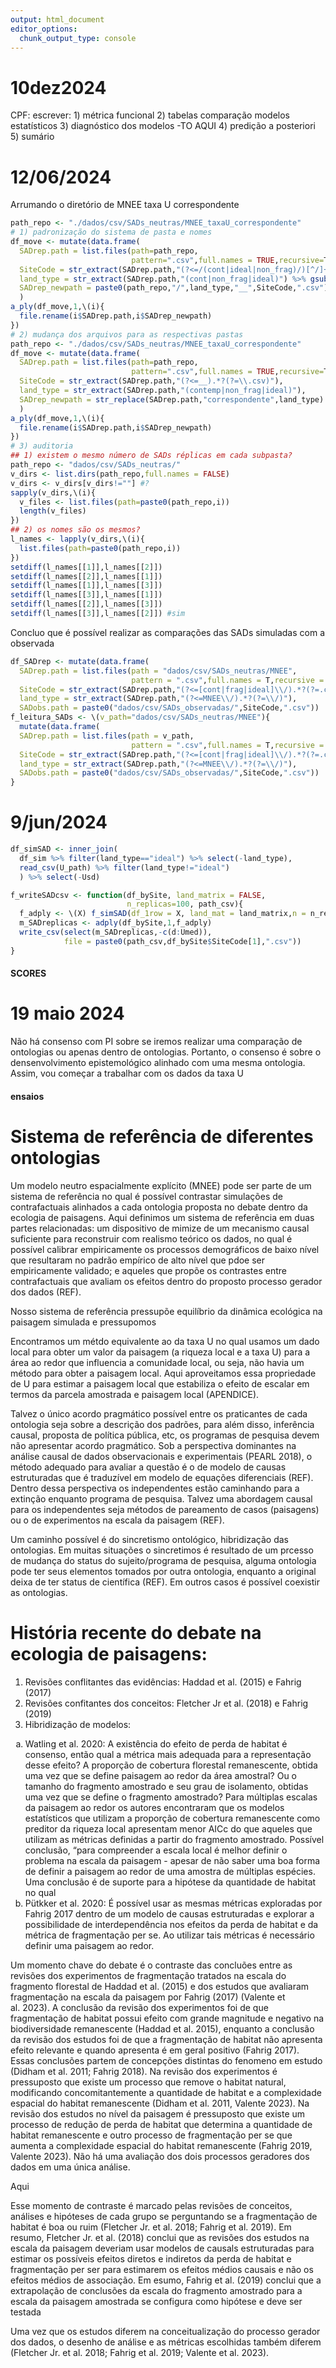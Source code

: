 ```yaml
---
output: html_document
editor_options: 
  chunk_output_type: console
---
```


# 10dez2024

CPF: escrever:
1) métrica funcional
2) tabelas comparação modelos estatísticos
3) diagnóstico dos modelos -TO AQUI 
4) predição a posteriori
5) sumário










# 12/06/2024

Arrumando o diretório de MNEE taxa U correspondente 

```r
path_repo <- "./dados/csv/SADs_neutras/MNEE_taxaU_correspondente"
# 1) padronização do sistema de pasta e nomes
df_move <- mutate(data.frame(
  SADrep.path = list.files(path=path_repo,
                           pattern=".csv",full.names = TRUE,recursive=T)),
  SiteCode = str_extract(SADrep.path,"(?<=/(cont|ideal|non_frag)/)[^/]+(?=\\.csv)"),
  land_type = str_extract(SADrep.path,"(cont|non_frag|ideal)") %>% gsub("cont","contemp",.),
  SADrep_newpath = paste0(path_repo,"/",land_type,"__",SiteCode,".csv")
  )
a_ply(df_move,1,\(i){
  file.rename(i$SADrep.path,i$SADrep_newpath)
})
# 2) mudança dos arquivos para as respectivas pastas
path_repo <- "./dados/csv/SADs_neutras/MNEE_taxaU_correspondente"
df_move <- mutate(data.frame(
  SADrep.path = list.files(path=path_repo,
                           pattern=".csv",full.names = TRUE,recursive=T)),
  SiteCode = str_extract(SADrep.path,"(?<=__).*?(?=\\.csv)"),
  land_type = str_extract(SADrep.path,"(contemp|non_frag|ideal)"),
  SADrep_newpath = str_replace(SADrep.path,"correspondente",land_type)
  )
a_ply(df_move,1,\(i){
  file.rename(i$SADrep.path,i$SADrep_newpath)
})
# 3) auditoria
## 1) existem o mesmo número de SADs réplicas em cada subpasta?
path_repo <- "dados/csv/SADs_neutras/"
v_dirs <- list.dirs(path_repo,full.names = FALSE)
v_dirs <- v_dirs[v_dirs!=""] #? 
sapply(v_dirs,\(i){
  v_files <- list.files(path=paste0(path_repo,i))
  length(v_files)
})
## 2) os nomes são os mesmos?
l_names <- lapply(v_dirs,\(i){
  list.files(path=paste0(path_repo,i))
})
setdiff(l_names[[1]],l_names[[2]])
setdiff(l_names[[2]],l_names[[1]])
setdiff(l_names[[1]],l_names[[3]])
setdiff(l_names[[3]],l_names[[1]])
setdiff(l_names[[2]],l_names[[3]])
setdiff(l_names[[3]],l_names[[2]]) #sim

```

Concluo que é possível realizar as comparações das SADs simuladas com a observada

```r
df_SADrep <- mutate(data.frame(
  SADrep.path = list.files(path = "dados/csv/SADs_neutras/MNEE",
                           pattern = ".csv",full.names = T,recursive = T)),
  SiteCode = str_extract(SADrep.path,"(?<=[cont|frag|ideal]\\/).*?(?=.csv)"),
  land_type = str_extract(SADrep.path,"(?<=MNEE\\/).*?(?=\\/)"),
  SADobs.path = paste0("dados/csv/SADs_observadas/",SiteCode,".csv"))
f_leitura_SADs <- \(v_path="dados/csv/SADs_neutras/MNEE"){
  mutate(data.frame(
  SADrep.path = list.files(path = v_path,
                           pattern = ".csv",full.names = T,recursive = T)),
  SiteCode = str_extract(SADrep.path,"(?<=[cont|frag|ideal]\\/).*?(?=.csv)"),
  land_type = str_extract(SADrep.path,"(?<=MNEE\\/).*?(?=\\/)"),
  SADobs.path = paste0("dados/csv/SADs_observadas/",SiteCode,".csv"))
}


```




# 9/jun/2024

```r
df_simSAD <- inner_join(
  df_sim %>% filter(land_type=="ideal") %>% select(-land_type),
  read_csv(U_path) %>% filter(land_type!="ideal")
  ) %>% select(-Usd)
```

```r
f_writeSADcsv <- function(df_bySite, land_matrix = FALSE,
                          n_replicas=100, path_csv){
  f_adply <- \(X) f_simSAD(df_1row = X, land_mat = land_matrix,n = n_replicas)
  m_SADreplicas <- adply(df_bySite,1,f_adply)
  write_csv(select(m_SADreplicas,-c(d:Umed)),
            file = paste0(path_csv,df_bySite$SiteCode[1],".csv"))
}

```



#### SCORES

# 19 maio 2024

Não há consenso com PI sobre se iremos realizar uma comparação de ontologias ou apenas dentro de ontologias. Portanto, o consenso é sobre o densenvolvimento epistemológico alinhado com uma mesma ontologia. Assim, vou começar a trabalhar com os dados da taxa U

#### ensaios

# Sistema de referência de diferentes ontologias

Um modelo neutro espacialmente explícito (MNEE) pode ser parte de um sistema de referência no qual é possível contrastar simulações de contrafactuais alinhados a cada ontologia proposta no debate dentro da ecologia de paisagens.
Aqui definimos um sistema de referência em duas partes relacionadas: um dispositivo de mimize de um mecanismo causal suficiente para reconstruir com realismo teórico os dados, no qual é possível calibrar empiricamente os processos demográficos de baixo nível que resultaram no padrão empírico de alto nível que pdoe ser empiricamente validado; e aqueles que propõe os contrastes entre contrafactuais que avaliam os efeitos dentro do proposto processo gerador dos dados (REF).

Nosso sistema de referência pressupõe equilíbrio da dinâmica ecológica na paisagem simulada e pressupomos

Encontramos um métdo equivalente ao da taxa U no qual usamos um dado local para obter um valor da paisagem (a riqueza local e a taxa U) para a área ao redor que influencia a comunidade local, ou seja, não havia um método para obter a paisagem local. Aqui aproveitamos essa propriedade de U para estimar a paisagem local que estabiliza o efeito de escalar em termos da parcela amostrada e paisagem local (APENDICE). 


Talvez o único acordo pragmático possível entre os praticantes de cada ontologia seja sobre a descrição dos padrões, para além disso, inferência causal, proposta de política pública, etc, os programas de pesquisa devem não apresentar acordo pragmático.
Sob a perspectiva dominantes na análise causal de dados observacionais e experimentais (PEARL 2018), o método adequado para avaliar a questão é o de modelo de causas estruturadas que é traduzível em modelo de equações diferenciais (REF). Dentro dessa perspectiva os independentes estão caminhando para a extinção enquanto programa de pesquisa. 
Talvez uma abordagem causal para os independentes seja métodos de pareamento de casos (paisagens) ou o de experimentos na escala da paisagem (REF).

Um caminho possível é do sincretismo ontológico, hibridização das ontologias. Em muitas situações o sincretimos é resultado de um prcesso de mudança do status do sujeito/programa de pesquisa, alguma ontologia pode ter seus elementos tomados por outra ontologia, enquanto a original deixa de ter status de científica (REF). Em outros casos é possível coexistir as ontologias. 





# História recente do debate na ecologia de paisagens:

1) Revisões conflitantes das evidências: Haddad et al. (2015) e Fahrig (2017)
2) Revisões confitantes dos conceitos: Fletcher Jr et al. (2018) e Fahrig (2019)
3) Hibridização de modelos:
a) Watling et al. 2020: A existência do efeito de perda de habitat é consenso, então qual a métrica mais adequada para a representação desse efeito? A proporção de cobertura florestal remanescente, obtida uma vez que se define paisagem ao redor da área amostral? Ou o tamanho do fragmento amostrado e seu grau de isolamento, obtidas uma vez que se define o fragmento amostrado? Para múltiplas escalas da paisagem ao redor os autores encontraram que os modelos estatísticos que utilizam a proporção de cobertura remanescente como preditor da riqueza local apresentam menor AICc do que aqueles que utilizam as métricas definidas a partir do fragmento amostrado. Possível conclusão, "para compreender a escala local é melhor definir o problema na escala da paisagem - apesar de não saber uma boa forma de definir a paisagem ao redor de uma amostra de múltiplas espécies. Uma conclusão é de suporte para a hipótese da quantidade de habitat no qual 
b) Pütkker et al. 2020: É possível usar as mesmas métricas exploradas por Fahrig 2017 dentro de um modelo de causas estruturadas e explorar a possibilidade de interdependência nos efeitos da perda de habitat e da métrica de fragmentação per se. Ao utilizar tais métricas é necessário definir uma paisagem ao redor. 


Um momento chave do debate é o contraste das concluões entre as revisões dos experimentos de fragmentação tratados na escala do fragmento florestal de Haddad et al. (2015) e dos estudos que avaliaram fragmentação na escala da paisagem por Fahrig (2017) (Valente et al. 2023). A conclusão da revisão dos experimentos foi de que fragmentação de habitat possui efeito com grande magnitude e negativo na biodiversidade remanescente (Haddad et al. 2015), enquanto a conclusão da revisão dos estudos foi de que a fragmentação de habitat não apresenta efeito relevante e quando apresenta é em geral positivo (Fahrig 2017). Essas conclusões partem de concepções distintas do fenomeno em estudo (Didham et al. 2011; Fahrig 2018). Na revisão dos experimentos é pressuposto que existe um processo que remove o habitat natural, modificando concomitantemente a quantidade de habitat e a complexidade espacial do habitat remanescente (Didham et al. 2011, Valente 2023). Na revisão dos estudos no nível da paisagem é pressuposto que existe um processo de redução de perda de habitat que determina a quantidade de habitat remanescente e outro processo de fragmentação per se que aumenta a complexidade espacial do habitat remanescente (Fahrig 2019, Valente 2023). Não há uma avaliação dos dois processos geradores dos dados em uma única análise.

Aqui 



Esse momento de contraste é marcado pelas revisões de conceitos, análises e hipóteses de cada grupo se perguntando se a fragmentação de habitat é boa ou ruim (Fletcher Jr. et al. 2018; Fahrig et al. 2019). Em resumo, Fletcher Jr. et al. (2018) conclui que as revisões dos estudos na escala da paisagem deveriam usar modelos de causals estruturadas para estimar os possíveis efeitos diretos e indiretos da perda de habitat e fragmentação per ser para estimarem os efeitos médios causais e não os efeitos médios de associação. Em esumo, Fahrig et al. (2019) conclui que a extrapolação de conclusões da escala do fragmento amostrado para a escala da paisagem amostrada se configura como hipótese e deve ser testada





Uma vez que os estudos diferem na conceitualização do processo gerador dos dados, o desenho de análise e as métricas escolhidas também diferem (Fletcher Jr. et al. 2018; Fahrig et al. 2019; Valente et al. 2023). 